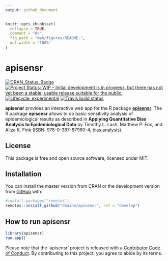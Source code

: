 ```yaml
---
output: github_document
---
```


<!-- README.md is generated from README.Rmd. Please edit that file -->

```r
knitr::opts_chunk$set(
  collapse = TRUE,
  comment = "#>",
  fig.path = "man/figures/README-",
  out.width = "100%"
)
```

# apisensr

<!-- badges: start -->
[![CRAN_Status_Badge](http://www.r-pkg.org/badges/version/apisensr)](https://cran.r-project.org/package=apisensr)
[![Project Status: WIP – Initial development is in progress, but there has not yet been a stable, usable release suitable for the public.](https://www.repostatus.org/badges/latest/wip.svg)](https://www.repostatus.org/#wip)
[![Lifecycle: experimental](https://img.shields.io/badge/lifecycle-experimental-orange.svg)](https://www.tidyverse.org/lifecycle/#experimental)
[![Travis build status](https://travis-ci.org/dhaine/apisensr.svg?branch=master)](https://travis-ci.org/dhaine/apisensr)<!-- badges: end -->

**apisensr** provides an interactive web app for the R package
[**episensr**](https://cran.r-project.org/package=episensr).
The R package **episensr** allows to do basic sensitivity analysis of
epidemiological results as described in **Applying Quantitative Bias Analysis to
Epidemiological Data** by Timothy L. Lash, Matthew P. Fox, and Aliza K. Fink
(ISBN: 978-0-387-87960-4,
[bias.analysis](https://sites.google.com/site/biasanalysis/)).

## License

This package is free and open source software, licensed under MIT.

## Installation

You can install the master version from CRAN or the development version from
[GitHub](https://github.com/dhaine/apisensr) with:

```r
#install.packages("remotes")
remotes::install_github("dhaine/apisensr", ref = "develop")
```

## How to run apisensr

```r
library(apisensr)
run.app()
```

Please note that the 'apisensr' project is released with a
[Contributor Code of Conduct](CODE_OF_CONDUCT.md).
By contributing to this project, you agree to abide by its terms.
